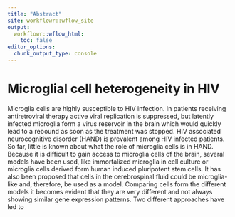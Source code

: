 ```yaml
---
title: "Abstract"
site: workflowr::wflow_site
output:
  workflowr::wflow_html:
    toc: false
editor_options:
  chunk_output_type: console
---
```


# Microglial cell heterogeneity in HIV

Microglia cells are highly susceptible to HIV infection. In patients
receiving antiretroviral therapy active viral replication is suppressed, but 
latently infected microglia form a virus reservoir in the brain which would 
quickly lead to a rebound as soon as the treatment was stopped. HIV associated
neurocognitive disorder (HAND) is prevalent among HIV infected patients. So far,
little is known about what the role of microglia cells is in HAND. Because it 
is difficult to gain access to microglia cells of the brain, several models have
been used, like immortalized microglia in cell culture or microglia cells derived
form human induced pluripotent stem cells. It has also been proposed that
cells in the cerebrospinal fluid could be microglia-like and, therefore, be used
as a model. Comparing cells form the different models it becomes evident that 
they are very different and not always showing similar gene expression patterns.
Two different approaches have led to 